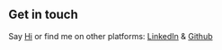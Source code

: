 ## Get in touch
Say [Hi](mailto:sumaiyahas2908@gmail.com) or find me on other platforms: [LinkedIn](https://www.linkedin.com/in/summayya-hasmani/) & [Github](https://github.com/sumaiya2908)